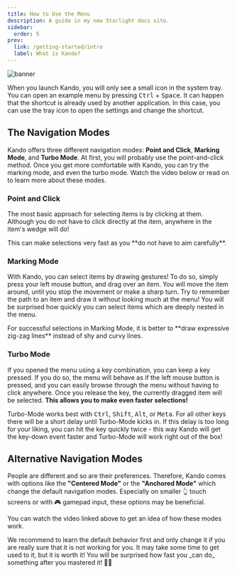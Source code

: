 ```yaml
---
title: How to Use the Menu
description: A guide in my new Starlight docs site.
sidebar:
  order: 5
prev:
  link: /getting-started/intro
  label: What is Kando?
---
```



![banner](../../../assets/banner08.png)

<Intro>
When you launch Kando, you will only see a small icon in the system tray.
You can open an example menu by pressing <kbd>Ctrl</kbd> + <kbd>Space</kbd>.
It can happen that the shortcut is already used by another application.
In this case, you can use the tray icon to open the settings and change the shortcut.
</Intro>


## The Navigation Modes

Kando offers three different navigation modes: **Point and Click**, **Marking Mode**, and **Turbo Mode**.
At first, you will probably use the point-and-click method.
Once you get more comfortable with Kando, you can try the marking mode, and even the turbo mode.
Watch the video below or read on to learn more about these modes.

<YouTube id="elHUCarOiXQ" />

### Point and Click

The most basic approach for selecting items is by clicking at them. Although you do not have to click directly at the item, anywhere in the item's wedge will do! 

<Aside type="tip">
This can make selections very fast as you **do not have to aim carefully**.
</Aside>


### Marking Mode

With Kando, you can select items by drawing gestures! To do so, simply press your left mouse button, and drag over an item. You will move the item around, until you stop the movement or make a sharp turn. Try to remember the path to an item and draw it without looking much at the menu! You will be surprised how quickly you can select items which are deeply nested in the menu.

<Aside type="tip">
For successful selections in Marking Mode, it is better to **draw expressive zig-zag lines** instead of shy and curvy lines.
</Aside>


### Turbo Mode

If you opened the menu using a key combination, you can keep a key pressed. If you do so, the menu will behave as if the left mouse button is pressed, and you can easily browse through the menu without having to click anywhere. Once you release the key, the currently dragged item will be selected. **This allows you to make even faster selections!** 
 
<Aside type="tip">
Turbo-Mode works best with <kbd>Ctrl</kbd>, <kbd>Shift</kbd>, <kbd>Alt</kbd>, or <kbd>Meta</kbd>. For all other keys there will be a short delay until Turbo-Mode kicks in. If this delay is too long for your liking, you can hit the key quickly twice - this way Kando will get the key-down event faster and Turbo-Mode will work right out of the box!
</Aside>


## Alternative Navigation Modes

People are different and so are their preferences.
Therefore, Kando comes with options like the **"Centered Mode"** or the **"Anchored Mode"** which change the default navigation modes.
Especially on smaller 👆 touch screens or with 🎮 gamepad input, these options may be beneficial.

You can watch the video linked above to get an idea of how these modes work.

<Aside type="note">
We recommend to learn the default behavior first and only change it if you are really sure that it is not working for you. It may take some time to get used to it, but it is worth it! You will be surprised how fast you _can do_ something after you mastered it! 🍰🚀
</Aside>


